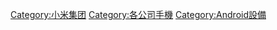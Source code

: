 [[Category:小米集团|Category:小米集团]]
[[Category:各公司手機|Category:各公司手機]]
[[Category:Android設備|Category:Android設備]]